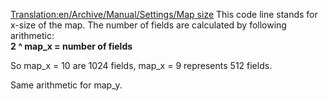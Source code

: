 [[Translation:en/Archive/Manual/Settings/Map size]]
This code line stands for x-size of the map. 
The number of fields are calculated by following arithmetic: <br>
'''2 ^ map_x = number of fields'''

So map_x = 10 are 1024 fields, map_x = 9 represents 512 fields.

Same arithmetic for map_y.